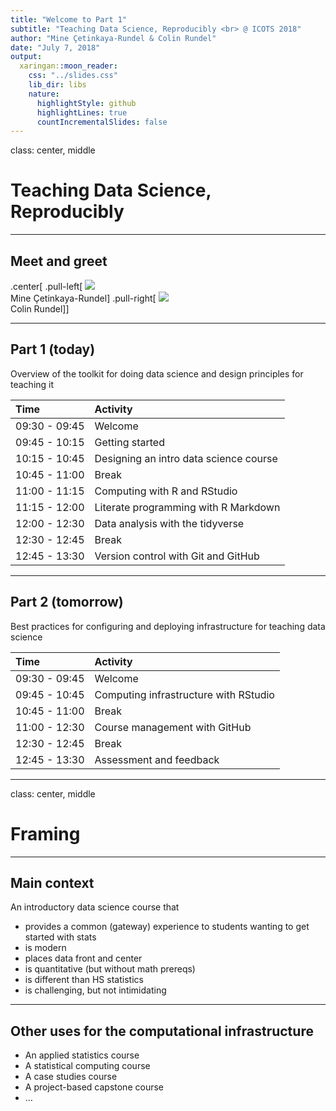 ```yaml
---
title: "Welcome to Part 1"
subtitle: "Teaching Data Science, Reproducibly <br> @ ICOTS 2018"
author: "Mine Çetinkaya-Rundel & Colin Rundel"
date: "July 7, 2018"
output:
  xaringan::moon_reader:
    css: "../slides.css"
    lib_dir: libs
    nature:
      highlightStyle: github
      highlightLines: true
      countIncrementalSlides: false
---
```


class: center, middle

# Teaching Data Science, Reproducibly

---

## Meet and greet

.center[
.pull-left[
![](img/mine.png)  
Mine Çetinkaya-Rundel
]
.pull-right[
![](img/colin.png)  
Colin Rundel
]
]

---

## Part 1 (today)

Overview of the toolkit for doing data science and design principles for teaching it

| Time          | Activity                                |
|:--------------|:----------------------------------------|
| 09:30 - 09:45 | Welcome                                 |
| 09:45 - 10:15 | Getting started                         |
| 10:15 - 10:45 | Designing an intro data science course  |
| 10:45 - 11:00 | Break                                   |
| 11:00 - 11:15 | Computing with R and RStudio            |
| 11:15 - 12:00 | Literate programming with R Markdown    |
| 12:00 - 12:30 | Data analysis with the tidyverse        |
| 12:30 - 12:45 | Break                                   |
| 12:45 - 13:30 | Version control with Git and GitHub     |

---

## Part 2 (tomorrow)

Best practices for configuring and deploying infrastructure for teaching data science

| Time          | Activity                                |
|:--------------|:----------------------------------------|
| 09:30 - 09:45 | Welcome                                 |
| 09:45 - 10:45 | Computing infrastructure with RStudio   |
| 10:45 - 11:00 | Break                                   |
| 11:00 - 12:30 | Course management with GitHub           |
| 12:30 - 12:45 | Break                                   |
| 12:45 - 13:30 | Assessment and feedback                 |

---

class: center, middle

# Framing

---

## Main context

An introductory data science course that 

- provides a common (gateway) experience to students wanting to get started with stats
- is modern
- places data front and center
- is quantitative (but without math prereqs)
- is different than HS statistics
- is challenging, but not intimidating

---

## Other uses for the computational infrastructure

- An applied statistics course
- A statistical computing course
- A case studies course
- A project-based capstone course
- ...
